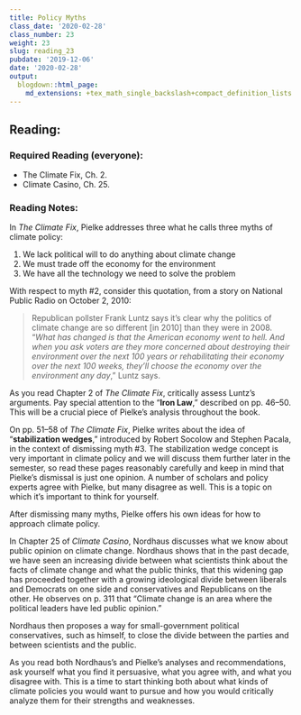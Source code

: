 ```yaml
---
title: Policy Myths
class_date: '2020-02-28'
class_number: 23
weight: 23
slug: reading_23
pubdate: '2019-12-06'
date: '2020-02-28'
output:
  blogdown::html_page:
    md_extensions: +tex_math_single_backslash+compact_definition_lists
---
```

## Reading:

### Required Reading (everyone):
* The Climate Fix, Ch. 2.
* Climate Casino, Ch. 25.

### Reading Notes:

In _The Climate Fix_, Pielke addresses three what he calls three myths of climate policy:

1. We lack political will to do anything about climate change
1. We must trade off the economy for the environment
1. We have all the technology we need to solve the problem

With respect to myth #2, consider this quotation, from a story on National Public Radio on October 2, 2010:

>  Republican pollster Frank Luntz says it's clear why the politics of climate change are so different [in 2010] than they were in 2008. 
> "_What has changed is that the American economy went to hell. And when you ask voters are they more concerned about destroying 
> their environment over the next 100 years or rehabilitating their economy over the next 100 weeks, they'll choose the economy over 
> the environment any day_," Luntz says.

As you read Chapter 2 of _The Climate Fix_, critically assess Luntz's arguments. Pay special attention to the "**Iron Law**," described on pp. 46--50. This will be a crucial piece of Pielke's analysis throughout the book.

On pp. 51--58 of _The Climate Fix_, Pielke writes about the idea of "**stabilization wedges**," introduced by Robert Socolow and Stephen Pacala, in the context of dismissing myth #3. The stabilization wedge concept is very important in climate policy and we will discuss them further later in the semester, so read these pages reasonably carefully and keep in mind that Pielke's dismissal is just one opinion. A number of scholars and policy experts agree with Pielke, but many disagree as well. This is a topic on which it's important to think for yourself.

After dismissing many myths, Pielke offers his own ideas for how to approach climate policy.

In Chapter 25 of _Climate Casino_, Nordhaus discusses what we know about public opinion on climate change. Nordhaus shows that in the past decade, we have seen an increasing divide between what scientists think about the facts of climate change and what the public thinks, that this widening gap has proceeded together with a growing ideological divide between liberals and Democrats on one side and conservatives and Republicans on the other. He observes on p. 311 that "Climate change is an area where the political leaders have led public opinion."

Nordhaus then proposes a way for small-government political conservatives, such as himself, to close the divide between the parties and between scientists and the public.

As you read both Nordhaus's and Pielke's analyses and recommendations, ask yourself what you find it persuasive, what you agree with, and what you disagree with. This is a time to start thinking both about what kinds of climate policies you would want to pursue and how you would critically analyze them for their strengths and weaknesses.
